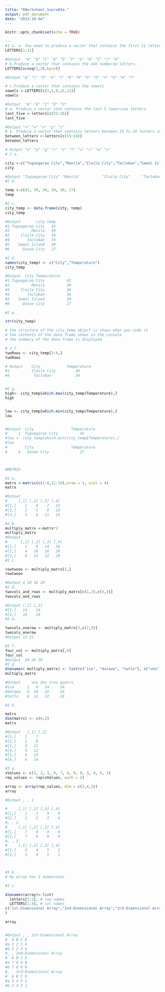 ```yaml
---
title: "RWorksheet_Suero#3a."
output: pdf_document
date: "2023-10-04"
---
```


```r
knitr::opts_chunk$set(echo = TRUE)
```

```r
---
#1 a. a. You need to produce a vector that contains the first 11 letters.
LETTERS[1:11]

#Output  "A" "B" "C" "D" "E" "F" "G" "H" "I" "J" "K"
# b.Produce a vector that contains the odd numbered letters.
LETTERS[x=seq(1,26,by=2)]

#Output "A" "C" "E" "G" "I" "K" "M" "O" "Q" "S" "U" "W" "Y"

# c.Produce a vector that contains the vowels
vowels <-LETTERS[c(1,5,9,15,21)]
vowels

#Output  "A" "E" "I" "O" "U"
# d. Produce a vector that contains the last 5 lowercase letters.
last_five <-letters[c(22:26)]
last_five

#Output "v" "w" "x" "y" "z"
# e. Produce a vector that contains letters between 15 to 24 letters in lowercase.
between_letters <-letters[c(15:24)]
between_letters

# Output "o" "p" "q" "r" "s" "t" "u" "v" "w" "x"
# 2 a. 

city <-c("Tuguegarao City","Manila","Iloilo City","Tacloban","Samal Island","Davao City")
city

#Output "Tuguegarao City" "Manila"          "Iloilo City"     "Tacloban"        "Samal Island"    "Davao City"  
#2 b. 

temp <-c(42, 39, 34, 34, 30, 27)
temp

#2 c. 
city_temp <- data.frame(city, temp)
city_temp

#Output       city temp
#1 Tuguegarao City   42
#2          Manila   39
#3     Iloilo City   34
#4        Tacloban   34
#5    Samal Island   30
#6      Davao City   27

#2 d. 
names(city_temp) <- c("City","Temperature")
city_temp

#Output  City Temperature
#1 Tuguegarao City          42
#2          Manila          39
#3     Iloilo City          34
#4        Tacloban          34
#5    Samal Island          30
#6      Davao City          27

#2 e. 

str(city_temp)

# the structure of the city_temp object is shows when you code it
# the contents of the data frame shows in the console
# the summary of the data frame is displayed

# 2 f.
twoRows <- city_temp[3:4,]
twoRows

# Output    City            Temperature
#3          Iloilo City         34
#4           Tacloban           34


#2 g.
high<- city_temp[which.max(city_temp$Temperature),]
high


low <- city_temp[which.min(city_temp$Temperature),]
low


#Output  City                 Temperature
#     1  Tuguegarao City          42
#low <- city_temp[which.min(city_temp$Temperature),]
#low
#        City                 Temperature
#     6   Davao City              27



#MATRIX

#2 a.
matrx <-matrix(c(1:8,11:14),nrow = 3, ncol = 4)
matrx

#Output
#     [,1] [,2] [,3] [,4]
#[1,]    1    4    7   12
#[2,]    2    5    8   13
#[3,]    3    6   11   14

#2 b. 
multiply_matrx <-matrx*2
multiply_matrx
#Output 
#      [,1] [,2] [,3] [,4]
#[1,]    2    8   14   24
#[2,]    4   10   16   26
#[3,]    6   12   22   28
#2 c.

rowtwooo <- multiply_matrx[2,]
rowtwooo

#Output 4 10 16 26 
#2 d.
twocols_and_rows <- multiply_matrx[c(1,2),c(3,4)]
twocols_and_rows

#Output [,1] [,2]
#[1,]   14    24
#[2,]   16    26
#2 e. 

twocols_onerow <- multiply_matrx[3,c(2,3)]
twocols_onerow
#Output 12 22

#2 f.
four_col <- multiply_matrx[,4]
four_col
#Output  24 26 28
#2 g. 
dimnames( multiply_matrx) <- list(c("isa", "dalawa", "tatlo"), c("uno", "dos", "tres", "quatro"))
multiply_matrx 

#Output     uno dos tres quatro
#isa      2   8   14     24
#dalawa   4  10   16     26
#tatlo    6  12   22     28

#2 h.

matrx
dim(matrx) <- c(6,2)
matrx

#Output   [,1] [,2]
#[1,]    1    7
#[2,]    2    8
#[3,]    3   11
#[4,]    4   12
#[5,]    5   13
#[6,]    6   14

#3 a.
vValues <- c(1, 2, 3, 6, 7, 8, 9, 0, 3, 4, 5, 1)
rep_values <- rep(vValues, each = 2)

array <- array(rep_values, dim = c(2,4,3))
array

#Output , , 1

#     [,1] [,2] [,3] [,4]
#[1,]    1    2    3    6
#[2,]    1    2    3    6
#, , 2
#     [,1] [,2] [,3] [,4]
#[1,]    7    8    9    0
#[2,]    7    8    9    0
#, , 3
#     [,1] [,2] [,3] [,4]
#[1,]    3    4    5    1
#[2,]    3    4    5    1



#3 b.
# My array has 3 dimensions

#3 c.

dimnames(array)<-list(
  letters[1:2], # row names
  LETTERS[1:4], # col names
c("1st-Dimensional Array","2nd-Dimensional Array","3rd-Dimensional Array")# dim names
)

array


#Output , , 1st-Dimensional Array
#  A B C D
#a 1 2 3 6
#b 1 2 3 6
#, , 2nd-Dimensional Array
#  A B C D
#a 7 8 9 0
#b 7 8 9 0
#, , 3rd-Dimensional Array
#  A B C D
#a 3 4 5 1
#b 3 4 5 1


```